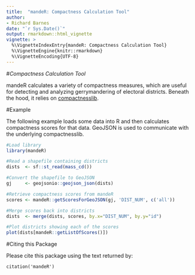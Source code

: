 ```yaml
---
title:  "mandeR: Compactness Calculation Tool"
author:
- Richard Barnes
date: "`r Sys.Date()`"
output: rmarkdown::html_vignette
vignette: >
  %\VignetteIndexEntry{mandeR: Compactness Calculation Tool}
  %\VignetteEngine{knitr::rmarkdown}
  %\VignetteEncoding{UTF-8}
---
```




#_Compactness Calculation Tool_

mandeR calculates a variety of compactness measures, which are useful for
detecting and analyzing gerrymandering of electoral districts. Beneath the hood,
it relies on [compactnesslib](https://github.com/r-barnes/compactnesslib).



#Example

The following example loads some data into R and then calculates compactness
scores for that data. GeoJSON is used to communicate with the underlying
compactnesslib.

```r
#Load library
library(mandeR)

#Read a shapefile containing districts
dists  <- sf::st_read(mass_cd())

#Convert the shapefile to GeoJSON
gj     <- geojsonio::geojson_json(dists)

#Retrieve compactness scores from mandeR
scores <- mandeR::getScoresForGeoJSON(gj, 'DIST_NUM', c('all'))

#Merge scores back into districts
dists  <- merge(dists, scores, by.x="DIST_NUM", by.y="id")

#Plot districts showing each of the scores
plot(dists[mandeR::getListOfScores()])
```



#Citing this Package

Please cite this package using the text returned by:

    citation('mandeR')
